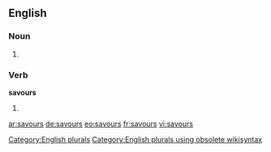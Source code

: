 ==English==

===Noun===
{{head|en}}

# {{plural of|savour}}

===Verb===
'''savours'''

# {{en-third-person singular of|savour}}

[[Category:English plurals]][[Category:English plurals using obsolete wikisyntax]]

[[ar:savours]]
[[de:savours]]
[[eo:savours]]
[[fr:savours]]
[[vi:savours]]